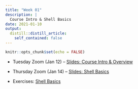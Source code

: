 ```yaml
---
title: "Week 01"
description: |
  Course Intro & Shell Basics
date: 2021-01-10
output:
  distill::distill_article:
    self_contained: false
---
```


```r
knitr::opts_chunk$set(echo = FALSE)
```

- Tuesday Zoom (Jan 12) -- [Slides: Course Intro & Overview](slides/intro.html)

- Thursday Zoom (Jan 14) -- [Slides: Shell Basics](slides/shell01.html)

- Exercises: [Shell Basics](../../week01-ex-shell.html)


